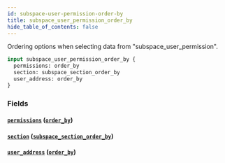 ```yaml
---
id: subspace-user-permission-order-by
title: subspace_user_permission_order_by
hide_table_of_contents: false
---
```



Ordering options when selecting data from "subspace_user_permission".

```graphql
input subspace_user_permission_order_by {
  permissions: order_by
  section: subspace_section_order_by
  user_address: order_by
}
```


### Fields

#### [`permissions`](#) ([`order_by`](../enums/order-by))




#### [`section`](#) ([`subspace_section_order_by`](../inputs/subspace-section-order-by))




#### [`user_address`](#) ([`order_by`](../enums/order-by))






